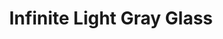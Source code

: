 ---
title: "Infinite Light Gray Glass"
images:
  color: "MUfCHtba5zu7gF6J8Kw02eDav9qKywS81iEChjRQfHcG6bAV"
  item: "MUfCHtba5zu7maXroP1QyExuSMU7FRrfds05e2CkYZGhVKJD"
type: "magic/infinite"
crate: "glass"
unmodifiable: true
winChance: 6
---